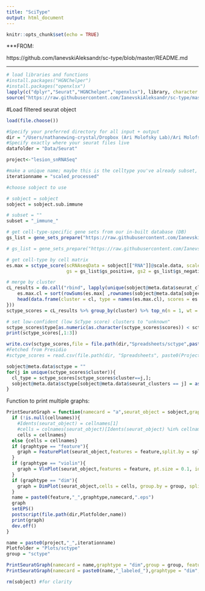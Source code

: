 ```yaml
---
title: "SciType"
output: html_document
---
```


```r
knitr::opts_chunk$set(echo = TRUE)
```

***FROM:

https://github.com/IanevskiAleksandr/sc-type/blob/master/README.md

***

```r
# load libraries and functions
#install.packages("HGNChelper")
#install.packages("openxlsx")
lapply(c("dplyr","Seurat","HGNChelper","openxlsx"), library, character.only = T)
source("https://raw.githubusercontent.com/IanevskiAleksandr/sc-type/master/R/gene_sets_prepare.R"); source("https://raw.githubusercontent.com/IanevskiAleksandr/sc-type/master/R/sctype_score_.R")
```

#Load filtered seurat object
```r
load(file.choose())
```

```r
#Specify your preferred directory for all input + output
dir = "/Users/nathanewing-crystal/Dropbox (Ari Molofsky Lab)/Ari Molofsky Lab Team Folder/Nathan Ewing-Crystal/RNASeq/Lesion snRNASeq/seurat"
#Specify exactly where your seurat files live
datafolder = "Data/Seurat"

project<-"lesion_snRNASeq" 

#make a unique name; maybe this is the celltype you've already subset, or the age you're looking at, etc.
iterationname = "scaled_processed"

#choose sobject to use

# sobject = sobject
sobject = sobject.sub.immune

# subset = ""
subset = "_immune_"

```

```r
# get cell-type-specific gene sets from our in-built database (DB)
gs_list = gene_sets_prepare("https://raw.githubusercontent.com/IanevskiAleksandr/sc-type/master/ScTypeDB_short.xlsx", "Brain") # e.g. Immune system, Liver, Pancreas, Kidney, Eye, Brain

# gs_list = gene_sets_prepare("https://raw.githubusercontent.com/IanevskiAleksandr/sc-type/master/ScTypeDB_short.xlsx", "Immune system") # e.g. Immune system, Liver, Pancreas, Kidney, Eye, Brain

# get cell-type by cell matrix
es.max = sctype_score(scRNAseqData = sobject[["RNA"]]@scale.data, scaled = TRUE, 
                      gs = gs_list$gs_positive, gs2 = gs_list$gs_negative) 

# merge by cluster
cL_results = do.call("rbind", lapply(unique(sobject@meta.data$seurat_clusters), function(cl){
    es.max.cl = sort(rowSums(es.max[ ,rownames(sobject@meta.data[sobject@meta.data$seurat_clusters==cl, ])]), decreasing = !0)
    head(data.frame(cluster = cl, type = names(es.max.cl), scores = es.max.cl, ncells = sum(sobject@meta.data$seurat_clusters==cl)), 10)
}))
sctype_scores = cL_results %>% group_by(cluster) %>% top_n(n = 1, wt = scores)  

# set low-confident (low ScType score) clusters to "unknown"
sctype_scores$type[as.numeric(as.character(sctype_scores$scores)) < sctype_scores$ncells/4] = "Unknown"
print(sctype_scores[,1:3])

write.csv(sctype_scores,file = file.path(dir,"Spreadsheets/sctype",paste0(Project(sobject), subset, "_sc-type.csv")))
#Fetched from Presidio
#sctype_scores = read.csv(file.path(dir, "Spreadsheets", paste0(Project(sobject), "_sc-type.csv")))

sobject@meta.data$sctype = ""
for(j in unique(sctype_scores$cluster)){
  cl_type = sctype_scores[sctype_scores$cluster==j,]; 
  sobject@meta.data$sctype[sobject@meta.data$seurat_clusters == j] = as.character(cl_type$type[1])
}
```

Function to print multiple graphs: 
```r
PrintSeuratGraph = function(namecard = "a",seurat_object = sobject,graphtype = "feature",feature = NULL,group = NULL,split=NULL,cellnames=NULL, label=FALSE){
  if (!is.null(cellnames)){
    #Idents(seurat_object) = cellnames[1]
    #cells = colnames(seurat_object)[Idents(seurat_object) %in% cellnames[1:length(cellnames)]]} 
    cells = cellnames}
  else {cells = cellnames}
  if (graphtype == "feature"){
    graph = FeaturePlot(seurat_object,features = feature,split.by = split, cells = cells,cols = c("lightyellow","darkred"))
  }
  if (graphtype == "violin"){
    graph = VlnPlot(seurat_object,features = feature, pt.size = 0.1, idents = cellnames[2:length(cellnames)],group.by = group, split.by = split)
  }
  if (graphtype == "dim"){
    graph = DimPlot(seurat_object,cells = cells, group.by = group, split.by = split, label = label)
  }
  name = paste0(feature,"_",graphtype,namecard,".eps")
  graph
  setEPS()
  postscript(file.path(dir,Plotfolder,name))
  print(graph)
  dev.off()
}
```

```r
name = paste0(project,"_",iterationname)
Plotfolder = "Plots/sctype"
group = "sctype"

PrintSeuratGraph(namecard = name,graphtype = "dim",group = group, feature = group)
PrintSeuratGraph(namecard = paste0(name,"_labeled_"),graphtype = "dim",group = group, feature = group, label = TRUE)
```

```r
rm(sobject) #for clarity
```

